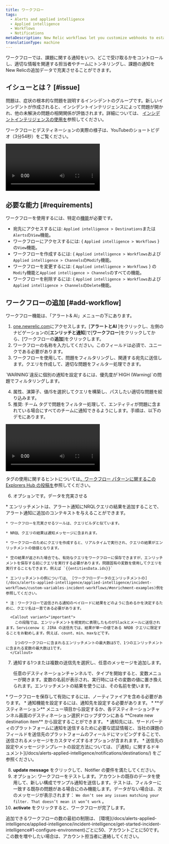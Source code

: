 ```yaml
---
title: ワークフロー
tags:
  - Alerts and applied intelligence
  - Applied intelligence
  - Workflows
  - Notifications
metaDescription: New Relic workflows let you customize webhooks to establish two-way integrations with your external incident management tool.
translationType: machine
---
```


ワークフローでは、課題に関する通知をいつ、どこで受け取るかをコントロールし、適切な情報を関連する担当者やチームにトンネリングし、課題の通知をNew Relicの追加データで充実させることができます。

## イシューとは？ [#issue]

問題は、症状の根本的な問題を説明するインシデントのグループです。新しいインシデントが作成されると、インシデントインテリジェンスによって問題が開かれ、他の未解決の問題の相関関係が評価されます。詳細については、 [インシデントインテリジェンスの使用を](/docs/alerts-applied-intelligence/applied-intelligence/incident-intelligence/use-incident-intelligence/)参照してください。

ワークフローとデスティネーションの実際の様子は、YouTubeのショートビデオ（3分54秒）をご覧ください。

<Video
  id="eeUPa3W16Tk"
  type="youtube"
/>

## 必要な能力 [#requirements]

ワークフローを使用するには、特定の[機能](/docs/accounts/accounts-billing/new-relic-one-user-management/user-capabilities)が必要です。

* 宛先にアクセスするには: `Applied intelligence > Destinations`または`Alerts`の`View`機能。
* ワークフローにアクセスするには: &#x7B; `Applied intelligence > Workflows` } の`View`機能。
* ワークフローを作成するには: &#x7B; `Applied intelligence > Workflows`および`Applied intelligence > Channels`の`Modify`機能。
* ワークフローを変更するには: &#x7B; `Applied intelligence > Workflows` } の`Modify`機能と`Applied intelligence > Channels`のすべての機能。
* ワークフローを削除するには: &#x7B; `Applied intelligence > Workflows`および`Applied intelligence > Channels`の`Delete`機能。

## ワークフローの追加 [#add-workflow]

ワークフロー機能は、「アラート& AI」メニューの下にあります。

1. [one.newrelic.com](https://one.newrelic.com)にアクセスします。\[**アラートとAI** ]をクリックし、左側のナビゲーションの\[**エンリッチと通知**]で\[**ワークフロー**]をクリックしてから、\[ワークフローの**追加**]をクリックします。
2. ワークフローの名称を入力してください。このフィールドは必須で、ユニークである必要があります。
3. ワークフローを使用して、問題をフィルタリングし、関連する宛先に送信します。クエリを作成して、適切な問題をフィルター処理できます。

<Callout variant="tip">
  `WARNING`違反に個別の通知を設定するには、優先度が`HIGH (Warning)`の問題でフィルタリングします。
</Callout>

4. 属性、演算子、値/Sを選択してクエリを構築し、パスしたい適切な問題を絞り込みます。
5. 推奨: チーム タグで問題をフィルター処理して、エンティティが問題に含まれている場合にすべてのチームに通知できるようにします。手順は、以下のデモにあります。

<Video
  type="wistia"
  id="8sp8qupnie"
/>

タグの使用に関するヒントについては[、ワークフロー パターンに関するこの Explorers Hub の投稿を](https://discuss.newrelic.com/t/relic-solution-patterns-for-implementing-alerts-workflows/188605)参照してください。

6. オプションです。データを充実させる

<CollapserGroup>
  <Collapser
    className="freq-link"
    id="enrichments"
    title="エンリッチメント"
  >
    * エンリッチメントは、アラート通知にNRQLクエリの結果を追加することで、アラート通知に追加のコンテキストを与えることができます。

    * ワークフローを充実させるツールは、クエリビルダと似ています。

    * NRQL クエリの結果は通知メッセージに含まれます。

    * ワークフローのためにクエリを作成すると、リアルタイムで実行され、クエリの結果がエンリッチメントの価値となります。

    * 空の結果が返された場合でも、有効なクエリをワークフローに保存できますが、エンリッチメントを保存する前にクエリを実行する必要があります。問題固有の変数を使用してクエリを実行することもできます。例えば `{{entitiesData.ids}}`

    * エンリッチメントの例については、 [ワークフローデータのエンリッチメントの](/docs/alerts-applied-intelligence/applied-intelligence/incident-workflows/custom-variables-incident-workflows/#enrichment-examples)例を参照してください。

    * 注：ワークフローで送信される通知のペイロードに結果をどのように含めるかを決定するために、クエリ名は一意である必要があります。

      <Callout variant="important">
        この段階では、エンリッチメントを視覚的に表現したものがSlackとメールに送信されます。Servicenow と JIRA の送信先では、結果が単一の値である NRDB クエリに限定することをお勧めします。例えば、count、min、maxなどです。

        1つのワークフローに含まれるエンリッチメントの最大数は5で、1つのエンリッチメントに含まれる変数の最大数は1です。
      </Callout>
  </Collapser>
</CollapserGroup>

7. 通知する1つまたは複数の送信先を選択し、任意のメッセージを追加します。

   <Callout variant="tip">
     任意のデスティネーションチャンネルで、タイプを開始すると、変数メニューが開きます。変数の名前が表示され、実行時にはその変数の値に置き換えられます。エンリッチメントの結果を使うには、その名前を使います。
   </Callout>

<CollapserGroup>
  <Collapser
    className="freq-link"
    id="notifier"
    title="ノーティファイア"
  >
    * ワークフローを保存して有効にするには、ノーティファイアを含める必要があります。
    * 通知機能を設定するには、通知先を設定する必要があります。
    * **デスティネーション** メニュー項目から設定するか、各デスティネーションチャンネル画面のデスティネーション選択ドロップダウンにある **Create new destination item** から設定することができます。
    * 通知先には、サードパーティのプラットフォームに通知を送信するために必要な認証情報と、当社の課題のフィールドを送信先のプラットフォームのフィールドにマッピングすることで、送信されるメッセージをカスタマイズするオプションが含まれます。
    * 送信先の設定やメッセージテンプレートの設定方法については、 [「通知」に関するドキュメント](/docs/alerts-applied-intelligence/notifications/destinations/) をご参照ください。
  </Collapser>
</CollapserGroup>

8. **update message** をクリックして、Notifier の要件を満たしてください。
9. オプション: ワークフローをテストします。アカウントの既存のデータを使用して、新しい構成でサンプル通知を送信します。テストは、フィルターに一致する既存の問題がある場合にのみ機能します。データがない場合は、次のメッセージが表示されます： `We don’t see any issues matching your filter. That doesn’t mean it won’t work` 。
10. **activate** をクリックすると、ワークフローが完了します。

<Callout variant="important">
  追加できるワークフローの数の最初の制限は、 [環境](/docs/alerts-applied-intelligence/applied-intelligence/incident-intelligence/get-started-incident-intelligence#1-configure-environment)ごとに50、アカウントごとに50です。この数を増やしたい場合は、アカウント担当者に連絡してください。
</Callout>